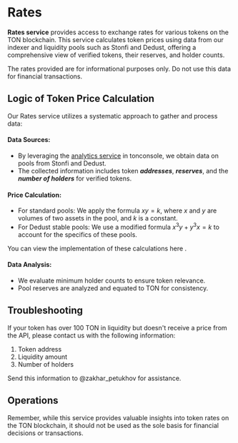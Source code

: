 

# Rates<SwaggerLink tag={SWAGGER_TAGS.RATES} />

**Rates service** provides access to exchange rates for various tokens on the TON blockchain. This service calculates token prices using data from our indexer and liquidity pools such as Stonfi and Dedust, offering a comprehensive view of verified tokens, their reserves, and holder counts.

<Callout type="warning" emoji="⚠️">
  The rates provided are for informational purposes only. Do not use this data for financial transactions.
</Callout>

## Logic of Token Price Calculation

Our Rates service utilizes a systematic approach to gather and process data:


#### Data Sources:
   - By leveraging the [analytics service](/tonconsole/analytics) in tonconsole, we obtain data on pools from Stonfi and Dedust.
   - The collected information includes token **_addresses_**, **_reserves_**, and the **_number of holders_** for verified tokens.

#### Price Calculation:
   - For standard pools: We apply the formula $xy = k$, where $x$ and $y$ are volumes of two assets in the pool, and $k$ is a constant.
   - For Dedust stable pools: We use a modified formula $x^3y + y^3x = k$ to account for the specifics of these pools.

   You can view the implementation of these calculations <ExternalLink href={GITHUB_LINKS.RATES_PRICE_CALCULATION_CODE}>here</ExternalLink> .

#### Data Analysis:
   - We evaluate minimum holder counts to ensure token relevance.
   - Pool reserves are analyzed and equated to TON for consistency.

## Troubleshooting

If your token has over 100 TON in liquidity but doesn't receive a price from the API, please contact us with the following information:

1. Token address
2. Liquidity amount
3. Number of holders

Send this information to <ExternalLink href={LINKS.ZAKHAR_TG}>@zakhar_petukhov</ExternalLink> for assistance.

## Operations

<SchemaLoader tag={SWAGGER_TAGS.RATES} />

Remember, while this service provides valuable insights into token rates on the TON blockchain, it should not be used as the sole basis for financial decisions or transactions.